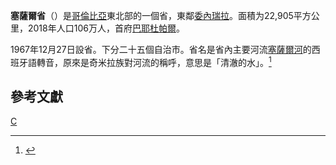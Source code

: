 {{Infobox settlement
| name = 塞萨尔省
| native_name = Departamento del Cesar
| nickname = 
| settlement_type = [[哥伦比亚行政区划|哥伦比亚省份]]
| motto = '''Libertad y Justicia'''
| image_skyline = 
| imagesize = 
| image_caption = 
| image_flag = File:Flag of Cesar.svg
| flag_size = 100x80px
| image_seal = File: Coat_of_arms_of_Cesar_(Colombia).svg
| seal_size = 100x80px
| image_shield = 
| image_map = File:Cesar in Colombia (mainland).svg
| map_caption = 塞萨尔省在哥伦比亚的位置
| image_map1 = File:Cesar Topographic 2.png
| map_caption1 = 塞萨尔省地形图
| subdivision_type = 国家
| subdivision_name = {{COL}}
| subdivision_type1 = 大区
| subdivision_name1 = {{link-en|哥伦比亚加勒比大区|Caribbean region of Colombia}}
| seat_type = 省会
| seat =[[File:Flag_of_Valledupar.svg|24px]] [[巴耶杜帕尔|巴耶杜帕尔]]
| leader_party = [[民族团结社会党|民族团结社会党]]
| leader_title = [[省长|省长]]
| leader_name = {{link-es|弗朗西斯科·费尔南多·奥瓦耶·安加里塔|Franco Ovalle}}（2016-2019）
| established_title = 设立
| established_date = 1850年4月15日
| established_title2 = 设省
| established_date2 = 1967年12月21日
| elevation_m = 50
| elevation_max_m = 
| elevation_min_m = 
| area_total_km2 = 22905
| population_as_of = 2018年
| population_total = 1065637
| population_density_km2 = auto
| population_demonym = Cesarense
| timezone = [[UTC−05:00|UTC−05:00]]
| utc_offset = -5
| timezone_DST = 
| coordinates = {{coord|10|29|00|N|73|15|00|W|region:|display=inline}}
| postal_code_type = 
| postal_code = 
| area_code = 
| blank_name = [[ISO_3166|ISO 3166代码]]
| blank_info = CO-CES
| website = {{url|www.gobcesar.gov.co}}
}}
'''塞薩爾省'''（{{lang-es|Departamento del Cesar}}）是[[哥倫比亞|哥倫比亞]]東北部的一個省，東鄰[[委內瑞拉|委內瑞拉]]。面積为22,905平方公里，2018年人口106万人，首府[[巴耶杜帕爾|巴耶杜帕爾]]。

1967年12月27日設省。下分二十五個自治市。省名是省內主要河流[[塞薩爾河|塞薩爾河]]的西班牙語轉音，原來是奇米拉族對河流的稱呼，意思是「清澈的水」。<ref>{{Cite web |url=http://www.lablaa.org/blaavirtual/musica/musabo/pag09-17.htm |title=LUIS ANTONIO ESCOBAR:  LA MÚSICA EN     SANTAFÉ DE BOGOTÁ |access-date=2009-05-06 |archive-date=2009-09-14 |archive-url=https://web.archive.org/web/20090914064455/http://www.lablaa.org/blaavirtual/musica/musabo/pag09-17.htm |dead-url=no }}</ref>

== 參考文獻 ==
<div class="references-small">
<references />
</div>
{{Departments of Colombia}}

[[Category:哥倫比亞行政區劃|C]]